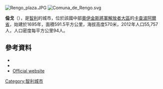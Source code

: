 [[Image:Rengo_plaza.JPG|right]]
[[Image:Comuna_de_Rengo.svg|right]]

'''倫戈'''（{{lang-es|Rengo}}），是[[智利|智利]]的城市，位於該國中部[[奧伊金斯將軍解放者大區|奧伊金斯將軍解放者大區]]的[[卡查波阿爾省|卡查波阿爾省]]，始建於1695年，面積591.5平方公里，海拔高度570米，2012年人口55,757人，人口密度每平方公里94人。

{{Coord|34|25|S|70|52|W|display=title}}

==參考資料==
*{{Cite web |url = http://www.municipalidadrengo.cl/ |title = Municipality of Rengo |accessdate = 10 November 2010 |language = es |archive-date = 2020-11-05 |archive-url = https://web.archive.org/web/20201105135433/https://www.municipalidadrengo.cl/ |dead-url = no }}
*{{Cite web |url= http://www.ine.cl/canales/chile_estadistico/censos_poblacion_vivienda/censo_pobl_vivi.php |title= National Statistics Institute |accessdate= 10 November 2010 |language= es |archive-date= 2018-12-25 |archive-url= https://web.archive.org/web/20181225074911/http://www.ine.cl/error-404?aspxerrorpath=%2Fcanales%2Fchile_estadistico%2Fcensos_poblacion_vivienda%2Fcenso_pobl_vivi.php |dead-url= no }}
*[http://www.municipalidadrengo.cl/ Official website] {{Wayback|url=http://www.municipalidadrengo.cl/ |date=20201105135433 }} {{es icon}}

{{Chile-geo-stub}}
[[Category:智利城市|Category:智利城市]]